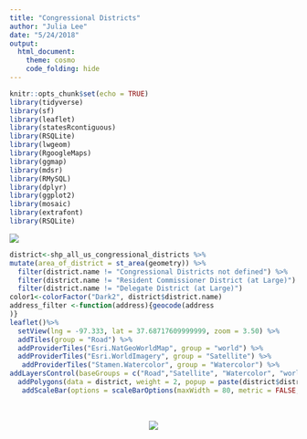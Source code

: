 ```yaml
---
title: "Congressional Districts"
author: "Julia Lee"
date: "5/24/2018"
output: 
  html_document:
    theme: cosmo 
    code_folding: hide
---
```


```r
knitr::opts_chunk$set(echo = TRUE)
library(tidyverse)
library(sf)
library(leaflet)
library(statesRcontiguous)
library(RSQLite)
library(lwgeom)
library(RgoogleMaps)
library(ggmap)
library(mdsr)
library(RMySQL)
library(dplyr)
library(ggplot2)
library(mosaic)
library(extrafont)
library(RSQLite)
```

![](https://upload.wikimedia.org/wikipedia/commons/thumb/9/96/The_Gerry-Mander_Edit.png/800px-The_Gerry-Mander_Edit.png)



```r
district<-shp_all_us_congressional_districts %>% 
mutate(area_of_district = st_area(geometry)) %>% 
  filter(district.name != "Congressional Districts not defined") %>%
  filter(district.name != "Resident Commissioner District (at Large)") %>%
  filter(district.name != "Delegate District (at Large)")
color1<-colorFactor("Dark2", district$district.name)
address_filter <-function(address){geocode(address
)}
leaflet()%>%
  setView(lng = -97.333, lat = 37.68717609999999, zoom = 3.50) %>%
  addTiles(group = "Road") %>%
  addProviderTiles("Esri.NatGeoWorldMap", group = "world") %>%
  addProviderTiles("Esri.WorldImagery", group = "Satellite") %>%
   addProviderTiles("Stamen.Watercolor", group = "Watercolor") %>%
addLayersControl(baseGroups = c("Road","Satellite", "Watercolor", "world")) %>% 
  addPolygons(data = district, weight = 2, popup = paste(district$district.name, district$state.name)) %>%
   addScaleBar(options = scaleBarOptions(maxWidth = 80, metric = FALSE, imperial = TRUE, updateWhenIdle = TRUE)) 

```

<br>

<center>

![](https://media.giphy.com/media/f07CA3SWJGguY/giphy.gif)

</center>

<br>

